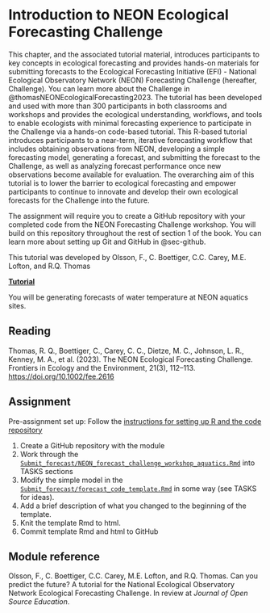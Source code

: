 # Introduction to NEON Ecological Forecasting Challenge {#sec-first-forecast}

This chapter, and the associated tutorial material, introduces participants to key concepts in ecological forecasting and provides hands-on materials for submitting forecasts to the Ecological Forecasting Initiative (EFI) - National Ecological Observatory Network (NEON) Forecasting Challenge (hereafter, Challenge). You can learn more about the Challenge in @thomasNEONEcologicalForecasting2023. The tutorial has been developed and used with more than 300 participants in both classrooms and workshops and provides the ecological understanding, workflows, and tools to enable ecologists with minimal forecasting experience to participate in the Challenge via a hands-on code-based tutorial. This R-based tutorial introduces participants to a near-term, iterative forecasting workflow that includes obtaining observations from NEON, developing a simple forecasting model, generating a forecast, and submitting the forecast to the Challenge, as well as analyzing forecast performance once new observations become available for evaluation. The overarching aim of this tutorial is to lower the barrier to ecological forecasting and empower participants to continue to innovate and develop their own ecological forecasts for the Challenge into the future.

The assignment will require you to create a GitHub repository with your completed code from the NEON Forecasting Challenge workshop. You will build on this repository throughout the rest of section 1 of the book. You can learn more about setting up Git and GitHub in @sec-github.

This tutorial was developed by Olsson, F., C. Boettiger, C.C. Carey, M.E. Lofton, and R.Q. Thomas

[**Tutorial**](https://github.com/OlssonF/NEON-forecast-challenge-workshop)

You will be generating forecasts of water temperature at NEON aquatics sites.

## Reading

Thomas, R. Q., Boettiger, C., Carey, C. C., Dietze, M. C., Johnson, L. R., Kenney, M. A., et al. (2023). The NEON Ecological Forecasting Challenge. Frontiers in Ecology and the Environment, 21(3), 112–113. <https://doi.org/10.1002/fee.2616>

## Assignment

Pre-assignment set up: Follow the [instructions for setting up R and the code repository](https://github.com/OlssonF/NEON-forecast-challenge-workshop#neon-forecast-challenge-workshop-pre-workshop-instructions)

1.  Create a GitHub repository with the module
2.  Work through the [`Submit_forecast/NEON_forecast_challenge_workshop_aquatics.Rmd`](https://github.com/OlssonF/NEON-forecast-challenge-workshop/blob/main/Submit_forecast/NEON_forecast_challenge_workshop_aquatics.Rmd) into TASKS sections
3.  Modify the simple model in the [`Submit_forecast/forecast_code_template.Rmd`](https://github.com/OlssonF/NEON-forecast-challenge-workshop/blob/main/Submit_forecast/forecast_code_template.Rmd) in some way (see TASKS for ideas).
4.  Add a brief description of what you changed to the beginning of the template.
5.  Knit the template Rmd to html.
6.  Commit template Rmd and html to GitHub

## Module reference

Olsson, F., C. Boettiger, C.C. Carey, M.E. Lofton, and R.Q. Thomas. Can you predict the future? A tutorial for the National Ecological Observatory Network Ecological Forecasting Challenge. In review at *Journal of Open Source Education*.
